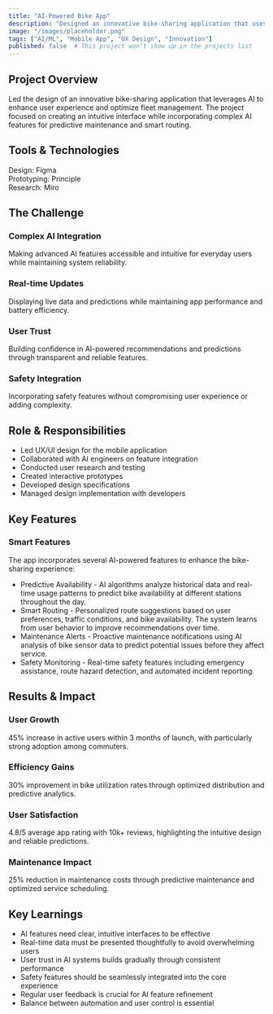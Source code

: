 ```yaml
---
title: "AI-Powered Bike App"
description: "Designed an innovative bike-sharing application that uses AI to optimize user experience and fleet management."
image: "/images/placeholder.png"
tags: ["AI/ML", "Mobile App", "UX Design", "Innovation"]
published: false  # This project won't show up in the projects list
---
```


<div class="prose prose-lg max-w-none">

## Project Overview
Led the design of an innovative bike-sharing application that leverages AI to enhance user experience and optimize fleet management. The project focused on creating an intuitive interface while incorporating complex AI features for predictive maintenance and smart routing.

## Tools & Technologies
<div class="flex flex-wrap gap-4 my-6">
  <div class="inline-flex items-center px-3 py-1 rounded-full bg-accent/10 text-sm">
    <span class="font-medium">Design:</span>
    <span class="ml-2">Figma</span>
  </div>
  <div class="inline-flex items-center px-3 py-1 rounded-full bg-accent/10 text-sm">
    <span class="font-medium">Prototyping:</span>
    <span class="ml-2">Principle</span>
  </div>
  <div class="inline-flex items-center px-3 py-1 rounded-full bg-accent/10 text-sm">
    <span class="font-medium">Research:</span>
    <span class="ml-2">Miro</span>
  </div>
</div>

## The Challenge

<div class="grid grid-cols-1 sm:grid-cols-2 gap-6 my-8">
  <div class="relative overflow-hidden rounded-xl bg-card p-6 border border-primary/40">
    <div class="absolute inset-0 bg-gradient-to-r from-primary/10 via-primary/5 to-transparent"></div>
    <h3 class="text-lg font-semibold mb-3 relative z-10">Complex AI Integration</h3>
    <p class="relative z-10">Making advanced AI features accessible and intuitive for everyday users while maintaining system reliability.</p>
  </div>
  <div class="relative overflow-hidden rounded-xl bg-card p-6 border border-primary/40">
    <div class="absolute inset-0 bg-gradient-to-r from-primary/10 via-primary/5 to-transparent"></div>
    <h3 class="text-lg font-semibold mb-3 relative z-10">Real-time Updates</h3>
    <p class="relative z-10">Displaying live data and predictions while maintaining app performance and battery efficiency.</p>
  </div>
  <div class="relative overflow-hidden rounded-xl bg-card p-6 border border-primary/40">
    <div class="absolute inset-0 bg-gradient-to-r from-primary/10 via-primary/5 to-transparent"></div>
    <h3 class="text-lg font-semibold mb-3 relative z-10">User Trust</h3>
    <p class="relative z-10">Building confidence in AI-powered recommendations and predictions through transparent and reliable features.</p>
  </div>
  <div class="relative overflow-hidden rounded-xl bg-card p-6 border border-primary/40">
    <div class="absolute inset-0 bg-gradient-to-r from-primary/10 via-primary/5 to-transparent"></div>
    <h3 class="text-lg font-semibold mb-3 relative z-10">Safety Integration</h3>
    <p class="relative z-10">Incorporating safety features without compromising user experience or adding complexity.</p>
  </div>
</div>

## Role & Responsibilities
<ul class="list-none space-y-3  [&>li]:before:text-purple-600 [&>li]:before:mr-2 [&>li]:flex">
  <li>Led UX/UI design for the mobile application</li>
  <li>Collaborated with AI engineers on feature integration</li>
  <li>Conducted user research and testing</li>
  <li>Created interactive prototypes</li>
  <li>Developed design specifications</li>
  <li>Managed design implementation with developers</li>
</ul>

## Key Features

### Smart Features
The app incorporates several AI-powered features to enhance the bike-sharing experience:

<ul class="list-none space-y-3 [&>li]:before:content-['•'] [&>li]:before:text-purple-600 [&>li]:before:mr-2 [&>li]:flex">
  <li>Predictive Availability - AI algorithms analyze historical data and real-time usage patterns to predict bike availability at different stations throughout the day.</li>
  <li>Smart Routing - Personalized route suggestions based on user preferences, traffic conditions, and bike availability. The system learns from user behavior to improve recommendations over time.</li>
  <li>Maintenance Alerts - Proactive maintenance notifications using AI analysis of bike sensor data to predict potential issues before they affect service.</li>
  <li>Safety Monitoring - Real-time safety features including emergency assistance, route hazard detection, and automated incident reporting.</li>
</ul>

## Results & Impact

<div class="grid grid-cols-1 sm:grid-cols-2 gap-6 my-8">
  <div class="relative overflow-hidden rounded-xl bg-card p-6 border border-primary/40">
    <div class="absolute inset-0 bg-gradient-to-r from-primary/10 via-primary/5 to-transparent"></div>
    <h3 class="text-lg font-semibold mb-3 relative z-10">User Growth</h3>
    <p class="relative z-10">45% increase in active users within 3 months of launch, with particularly strong adoption among commuters.</p>
  </div>
  <div class="relative overflow-hidden rounded-xl bg-card p-6 border border-primary/40">
    <div class="absolute inset-0 bg-gradient-to-r from-primary/10 via-primary/5 to-transparent"></div>
    <h3 class="text-lg font-semibold mb-3 relative z-10">Efficiency Gains</h3>
    <p class="relative z-10">30% improvement in bike utilization rates through optimized distribution and predictive analytics.</p>
  </div>
  <div class="relative overflow-hidden rounded-xl bg-card p-6 border border-primary/40">
    <div class="absolute inset-0 bg-gradient-to-r from-primary/10 via-primary/5 to-transparent"></div>
    <h3 class="text-lg font-semibold mb-3 relative z-10">User Satisfaction</h3>
    <p class="relative z-10">4.8/5 average app rating with 10k+ reviews, highlighting the intuitive design and reliable predictions.</p>
  </div>
  <div class="relative overflow-hidden rounded-xl bg-card p-6 border border-primary/40">
    <div class="absolute inset-0 bg-gradient-to-r from-primary/10 via-primary/5 to-transparent"></div>
    <h3 class="text-lg font-semibold mb-3 relative z-10">Maintenance Impact</h3>
    <p class="relative z-10">25% reduction in maintenance costs through predictive maintenance and optimized service scheduling.</p>
  </div>
</div>

## Key Learnings
<ul class="list-none space-y-3 [&>li]:before:content-['•'] [&>li]:before:text-purple-600 [&>li]:before:mr-2 [&>li]:flex">
  <li>AI features need clear, intuitive interfaces to be effective</li>
  <li>Real-time data must be presented thoughtfully to avoid overwhelming users</li>
  <li>User trust in AI systems builds gradually through consistent performance</li>
  <li>Safety features should be seamlessly integrated into the core experience</li>
  <li>Regular user feedback is crucial for AI feature refinement</li>
  <li>Balance between automation and user control is essential</li>
</ul>

<div class="not-prose mt-8">
  <ContactButton />
</div>

</div>
